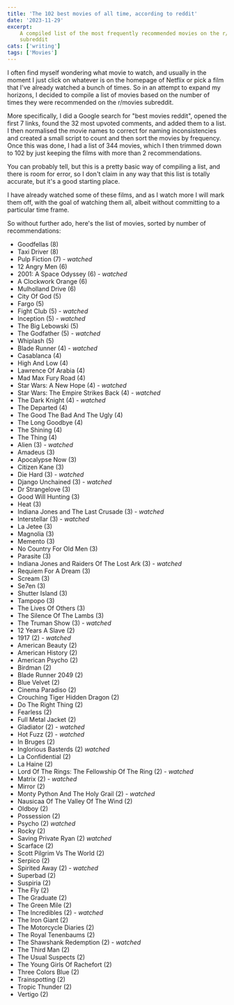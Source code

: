 ```yaml
---
title: 'The 102 best movies of all time, according to reddit'
date: '2023-11-29'
excerpt:
    A compiled list of the most frequently recommended movies on the r/movies
    subreddit
cats: ['writing']
tags: ['Movies']
---
```


I often find myself wondering what movie to watch, and usually in the moment I
just click on whatever is on the homepage of Netflix or pick a film that I've
already watched a bunch of times. So in an attempt to expand my horizons, I
decided to compile a list of movies based on the number of times they were
recommended on the r/movies subreddit.

More specifically, I did a Google search for "best movies reddit", opened the
first 7 links, found the 32 most upvoted comments, and added them to a list. I
then normalised the movie names to correct for naming inconsistencies and
created a small script to count and then sort the movies by frequency. Once this
was done, I had a list of 344 movies, which I then trimmed down to 102 by just
keeping the films with more than 2 recommendations.

You can probably tell, but this is a pretty basic way of compiling a list, and
there is room for error, so I don't claim in any way that this list is totally
accurate, but it's a good starting place.

I have already watched some of these films, and as I watch more I will mark them
off, with the goal of watching them all, albeit without committing to a
particular time frame.

So without further ado, here's the list of movies, sorted by number of
recommendations:

-   Goodfellas (8)
-   Taxi Driver (8)
-   Pulp Fiction (7) - _watched_
-   12 Angry Men (6)
-   2001: A Space Odyssey (6) - _watched_
-   A Clockwork Orange (6)
-   Mulholland Drive (6)
-   City Of God (5)
-   Fargo (5)
-   Fight Club (5) - _watched_
-   Inception (5) - _watched_
-   The Big Lebowski (5)
-   The Godfather (5) - _watched_
-   Whiplash (5)
-   Blade Runner (4) - _watched_
-   Casablanca (4)
-   High And Low (4)
-   Lawrence Of Arabia (4)
-   Mad Max Fury Road (4)
-   Star Wars: A New Hope (4) - _watched_
-   Star Wars: The Empire Strikes Back (4) - _watched_
-   The Dark Knight (4) - _watched_
-   The Departed (4)
-   The Good The Bad And The Ugly (4)
-   The Long Goodbye (4)
-   The Shining (4)
-   The Thing (4)
-   Alien (3) - _watched_
-   Amadeus (3)
-   Apocalypse Now (3)
-   Citizen Kane (3)
-   Die Hard (3) - _watched_
-   Django Unchained (3) - _watched_
-   Dr Strangelove (3)
-   Good Will Hunting (3)
-   Heat (3)
-   Indiana Jones and The Last Crusade (3) - _watched_
-   Interstellar (3) - _watched_
-   La Jetee (3)
-   Magnolia (3)
-   Memento (3)
-   No Country For Old Men (3)
-   Parasite (3)
-   Indiana Jones and Raiders Of The Lost Ark (3) - _watched_
-   Requiem For A Dream (3)
-   Scream (3)
-   Se7en (3)
-   Shutter Island (3)
-   Tampopo (3)
-   The Lives Of Others (3)
-   The Silence Of The Lambs (3)
-   The Truman Show (3) - _watched_
-   12 Years A Slave (2)
-   1917 (2) - _watched_
-   American Beauty (2)
-   American History (2)
-   American Psycho (2)
-   Birdman (2)
-   Blade Runner 2049 (2)
-   Blue Velvet (2)
-   Cinema Paradiso (2)
-   Crouching Tiger Hidden Dragon (2)
-   Do The Right Thing (2)
-   Fearless (2)
-   Full Metal Jacket (2)
-   Gladiator (2) - _watched_
-   Hot Fuzz (2) - _watched_
-   In Bruges (2)
-   Inglorious Basterds (2) _watched_
-   La Confidential (2)
-   La Haine (2)
-   Lord Of The Rings: The Fellowship Of The Ring (2) - _watched_
-   Matrix (2) - _watched_
-   Mirror (2)
-   Monty Python And The Holy Grail (2) - _watched_
-   Nausicaa Of The Valley Of The Wind (2)
-   Oldboy (2)
-   Possession (2)
-   Psycho (2) _watched_
-   Rocky (2)
-   Saving Private Ryan (2) _watched_
-   Scarface (2)
-   Scott Pilgrim Vs The World (2)
-   Serpico (2)
-   Spirited Away (2) - _watched_
-   Superbad (2)
-   Suspiria (2)
-   The Fly (2)
-   The Graduate (2)
-   The Green Mile (2)
-   The Incredibles (2) - _watched_
-   The Iron Giant (2)
-   The Motorcycle Diaries (2)
-   The Royal Tenenbaums (2)
-   The Shawshank Redemption (2) - _watched_
-   The Third Man (2)
-   The Usual Suspects (2)
-   The Young Girls Of Rachefort (2)
-   Three Colors Blue (2)
-   Trainspotting (2)
-   Tropic Thunder (2)
-   Vertigo (2)
